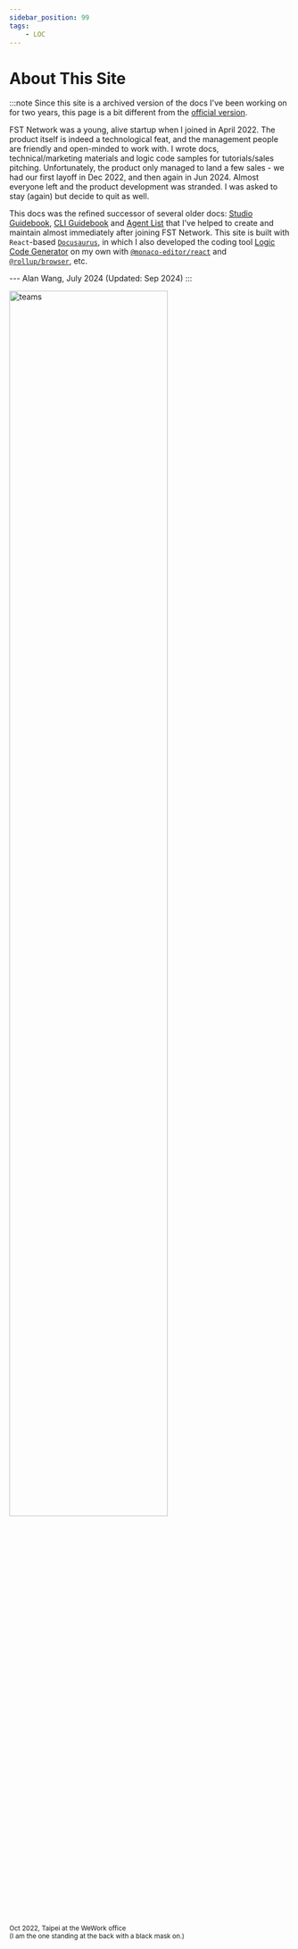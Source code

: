 ```yaml
---
sidebar_position: 99
tags:
    - LOC
---
```


# About This Site

:::note
Since this site is a archived version of the docs I've been working on for two years, this page is a bit different from the [official version](https://documentation.loc.fst.network/).

FST Network was a young, alive startup when I joined in April 2022. The product itself is indeed a technological feat, and the management people are friendly and open-minded to work with. I wrote docs, technical/marketing materials and logic code samples for tutorials/sales pitching. Unfortunately, the product only managed to land a few sales - we had our first layoff in Dec 2022, and then again in Jun 2024. Almost everyone left and the product development was stranded. I was asked to stay (again) but decide to quit as well.

This docs was the refined successor of several older docs: [Studio Guidebook](https://hackmd.io/@fstnetwork/BJboZp8Bc), [CLI Guidebook](https://hackmd.io/@fstnetwork/HyVeXrvIc) and [Agent List](https://hackmd.io/Uj-tC7l9Q82VyGr8R5PL2Q#Agent-List) that I've helped to create and maintain almost immediately after joining FST Network. This site is built with `React`-based [`Docusaurus`](https://docusaurus.io/), in which I also developed the coding tool [Logic Code Generator](/logic-code-generator) on my own with [`@monaco-editor/react`](https://www.npmjs.com/package/@monaco-editor/react) and [`@rollup/browser`](https://www.npmjs.com/package/@rollup/browser), etc.

--- Alan Wang, July 2024 (Updated: Sep 2024)
:::

<div className="center-padded">
    <img
        src={require("/img/about/teams.jpg").default}
        width="75%"
        alt="teams"
    />
    <br />
    <small>
        Oct 2022, Taipei at the WeWork office<br />(I am the one standing at the back with a black mask on.)
    </small>
</div>

